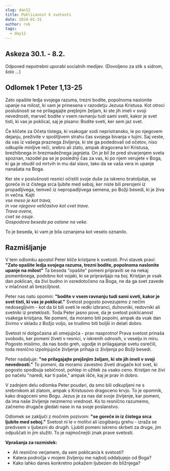 ```yaml
---
slug: dan12
title: Poklicanost k svetosti
date: 2024-01-31
author: rok
tags:
  - day12
---
```


## Askeza 30.1. - 8.2.

Odpoved nepotrebni uporabi socialnih medijev. (Dovoljeno za stik s sidrom, šolo ...)

## Odlomek 1 Peter 1,13-25

Zato opašite ledja svojega razuma, trezni bodite, popolnoma naslonite upanje na milost, ki vam je prinesena v razodetju Jezusa Kristusa. Kot otroci poslušnosti se ne prilagajajte prejšnjim željam, ki ste jih imeli v svoji nevednosti, marveč bodite v vsem ravnanju tudi sami sveti, kakor je svet tisti, ki vas je poklical, saj je pisano: Bodite sveti, ker sem jaz svet.

Če kličete za Očeta tistega, ki vsakogar sodi nepristransko, le po njegovem dejanju, preživite v spoštljivem strahu čas svojega bivanja v tujini. Saj veste, da vas iz vašega praznega življenja, ki ste ga podedovali od očetov, niso odkupile minljive reči, srebro ali zlato, ampak dragocena kri Kristusa, brezhibnega in brezmadežnega jagnjeta. On je bil že pred stvarjenjem sveta spoznan, razodel pa se je poslednji čas za vas, ki po njem verujete v Boga, ki ga je obudil od mrtvih in mu dal slavo, tako da se vaša vera in upanje nanašata na Boga.

Ker ste v poslušnosti resnici očistili svoje duše za iskreno bratoljubje, se goreče in iz čistega srca ljubíte med seboj, ker niste bili prerojeni iz propadljivega, temveč iz nepropadljivega semena, po Božji besedi, ki je živa in večna. Kajti  
_vse meso je kot trava,  
in vse njegovo veličastvo kot cvet trave.  
Trava ovene,  
cvet se osuje.  
Gospodova beseda pa ostane na veke._

To je beseda, ki vam je bila oznanjena kot veselo oznanilo.

## Razmišljanje

V tem odlomku apostol Peter kliče kristjane k svetosti. Prvi stavek pravi: **"Zato opašite ledja svojega razuma, trezni bodite, popolnoma naslonite upanje na milost"** Ta beseda "opašite" pomeni pripraviti se na nekaj pomembnega, podobno kot vojaki, ki se pripravljajo na boj. Kristjan je vsak dan poklican, da živi budno in osredotočeno na Boga, ne da ga svet zavede v mlačnost ali brezciljnost.

Peter nas nato opomni: **"bodite v vsem ravnanju tudi sami sveti, kakor je svet tisti, ki vas je poklical."** Svetost pogosto povezujemo z nečim nedosegljivim - kot da bi bili sveti le redki izbranci, duhovniki, redovniki ali svetniki iz preteklosti. Toda Peter jasno pove, da je svetost poklicanost vsakega kristjana. Ne pomeni, da moramo biti popolni, ampak da vsak dan živimo v skladu z Božjo voljo, se trudimo biti boljši in delati dobro.

Svetost ni dolgočasna ali omejujoča - prav nasprotno! Prava svetost prinaša svobodo, ker pomeni živeti v resnici, v iskrenih odnosih, v veselju in miru. Pogosto mislimo, da nas bodo greh, ugodje in prilagajanje svetu osrečili, toda resnično izpolnjujoče življenje prihaja iz življenja po Božji besedi.

Peter nadaljuje: **"ne prilagajajte prejšnjim željam, ki ste jih imeli v svoji nevednosti."** To pomeni, da moramo zavestno živeti drugače kot svet, ki pogosto spodbuja sebičnost, pohlep in užitek za vsako ceno. Kristjan ne živi po načelu "naredi, kar ti paše," ampak išče, kaj je prav in dobro.

V zadnjem delu odlomka Peter poudari, da smo bili odkupljeni ne s srebrnikom ali zlatom, ampak s Kristusovo dragoceno krvjo. To je opomnik, kako dragoceni smo Bogu. Jezus je za nas dal svoje življenje, kar pomeni, da ima naše življenje neizmerno vrednost. Ko to resnično razumemo, začnemo drugače gledati nase in na svoje poslanstvo.

Odlomek se zaključi z močnim pozivom: **"se goreče in iz čistega srca ljubíte med seboj."** Svetost ni le v molitvi ali izogibanju grehu - izraža se predvsem v ljubezni do drugih. Ljubiti pomeni iskreno skrbeti za druge, jim odpuščati in jim služiti. To je najmočnejši znak prave svetosti.

**Vprašanja za razmislek:**

- Ali resnično verjamem, da sem poklican/a k svetosti?
- Katera področja v mojem življenju me najbolj oddaljujejo od Boga?
- Kako lahko danes konkretno pokažem ljubezen do bližnjega?
